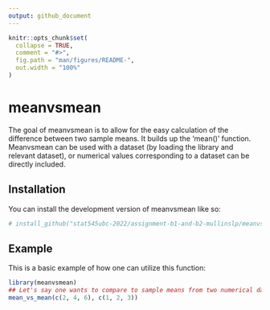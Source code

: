 ```yaml
---
output: github_document
---
```


<!-- README.md is generated from README.Rmd. Please edit that file -->

```r
knitr::opts_chunk$set(
  collapse = TRUE,
  comment = "#>",
  fig.path = "man/figures/README-",
  out.width = "100%"
)
```

# meanvsmean

<!-- badges: start -->
<!-- badges: end -->

The goal of meanvsmean is to allow for the easy calculation of the difference between two sample means. It builds up the 'mean()' function. Meanvsmean can be used with a dataset (by loading the library and relevant dataset), or numerical values corresponding to a dataset can be directly included.

## Installation

You can install the development version of meanvsmean like so:

``` r
# install_github("stat545ubc-2022/assignment-b1-and-b2-mullinslp/meanvsmean", ref = "0.1.0")
```

## Example

This is a basic example of how one can utilize this function:

```r
library(meanvsmean)
## Let's say one wants to compare to sample means from two numerical datasets. The following code could do this.
mean_vs_mean(c(2, 4, 6), c(1, 2, 3))
```



